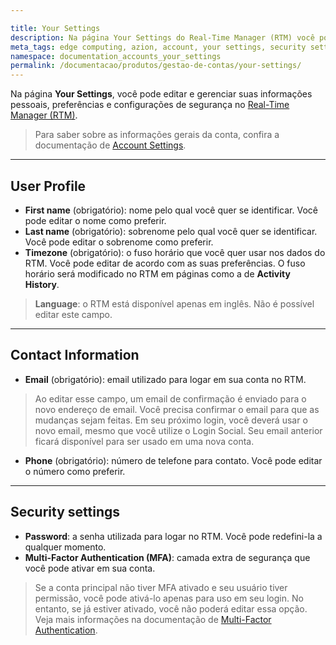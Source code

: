 ```yaml
---

title: Your Settings
description: Na página Your Settings do Real-Time Manager (RTM) você pode editar suas informações pessoais. 
meta_tags: edge computing, azion, account, your settings, security settings
namespace: documentation_accounts_your_settings
permalink: /documentacao/produtos/gestao-de-contas/your-settings/
---
```


Na página **Your Settings**, você pode editar e gerenciar suas informações pessoais, preferências e configurações de segurança no [Real-Time Manager (RTM)](https://manager.azion.com/).

> Para saber sobre as informações gerais da conta, confira a documentação de [Account Settings](/pt-br/documentacao/produtos/gestao-de-contas/account-settings/).

--- 

## User Profile
- **First name** (obrigatório): nome pelo qual você quer se identificar. Você pode editar o nome como preferir.
- **Last name** (obrigatório): sobrenome pelo qual você quer se identificar. Você pode editar o sobrenome como preferir.
- **Timezone** (obrigatório): o fuso horário que você quer usar nos dados do RTM. Você pode editar de acordo com as suas preferências. O fuso horário será modificado no RTM em páginas como a de **Activity History**.

> **Language**: o RTM está disponível apenas em inglês. Não é possível editar este campo.

---

## Contact Information 

- **Email** (obrigatório): email utilizado para logar em sua conta no RTM. 

> Ao editar esse campo, um email de confirmação é enviado para o novo endereço de email. Você precisa confirmar o email para que as mudanças sejam feitas. Em seu próximo login, você deverá usar o novo email, mesmo que você utilize o Login Social. Seu email anterior ficará disponível para ser usado em uma nova conta.

- **Phone** (obrigatório): número de telefone para contato. Você pode editar o número como preferir.

---

## Security settings

- **Password**: a senha utilizada para logar no RTM. Você pode redefini-la a qualquer momento. 
- **Multi-Factor Authentication (MFA)**: camada extra de segurança que você pode ativar em sua conta.

> Se a conta principal não tiver MFA ativado e seu usuário tiver permissão, você pode ativá-lo apenas para uso em seu login. No entanto, se já estiver ativado, você não poderá editar essa opção. Veja mais informações na documentação de [Multi-Factor Authentication](/pt-br/documentacao/produtos/gestao-de-contas/multi-factor-authentication/).


